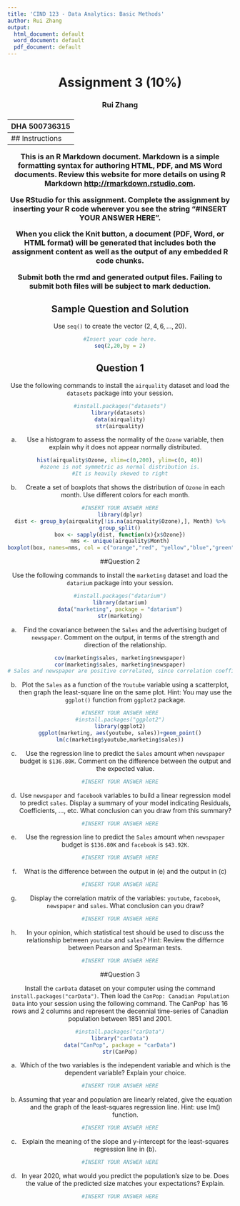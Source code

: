 ```yaml
---
title: 'CIND 123 - Data Analytics: Basic Methods'
author: Rui Zhang
output:
  html_document: default
  word_document: default
  pdf_document: default
---
```

<center> <h1> Assignment 3 (10%) </h1> </center>
<center>  <h3> Rui Zhang </h2> </center>
<center> <h3> DHA 500736315 </h2> </center>
---
## Instructions 

This is an R Markdown document. Markdown is a simple formatting syntax for authoring HTML, PDF, and MS Word documents. Review this website for more details on using R Markdown <http://rmarkdown.rstudio.com>.

Use RStudio for this assignment. Complete the assignment by inserting your R code wherever you see the string "#INSERT YOUR ANSWER HERE".

When you click the **Knit** button, a document (PDF, Word, or HTML format) will be generated that includes both the assignment content as well as the output of any embedded R code chunks.

Submit **both**  the rmd and generated output files. Failing to submit both files will be subject to mark deduction.

## Sample Question and Solution

Use `seq()` to create the vector $(2,4,6,\ldots,20)$.

```r
#Insert your code here.
seq(2,20,by = 2)
```


## Question 1

Use the following commands to install the `airquality` dataset and load the `datasets` package into your session.
```r
#install.packages("datasets")
library(datasets) 
data(airquality)
str(airquality)
```


a) Use a histogram to assess the normality of the `Ozone` variable, then explain why it does not appear normally distributed.
```r
hist(airquality$Ozone, xlim=c(0,200), ylim=c(0, 40))
#ozone is not symmetric as normal distribution is.
#It is heavily skewed to right
```

b) Create a set of boxplots that shows the distribution of `Ozone` in each month. 
Use different colors for each month.
```r
#INSERT YOUR ANSWER HERE
library(dplyr)
dist <- group_by(airquality[!is.na(airquality$Ozone),], Month) %>%
group_split()
box <- sapply(dist, function(x){x$Ozone})
nms <- unique(airquality$Month)
boxplot(box, names=nms, col = c("orange","red", "yellow","blue","green"))
```



##Question 2

Use the following commands to install the `marketing` dataset and load the `datarium` package into your session.
```r
#install.packages("datarium")
library(datarium)
data("marketing", package = "datarium")
str(marketing)
```

a)  Find the covariance between the `Sales` and the advertising budget of `newspaper`. Comment on the output, in terms of the strength and direction of the relationship.
```r
cov(marketing$sales, marketing$newspaper)
cor(marketing$sales, marketing$newspaper)
# Sales and newspaper are positive correlated, since correlation coefficient is 0.228, they have weak correlation
```

b) Plot the `Sales` as a function of the `Youtube` variable using a scatterplot, then graph the least-square line on the same plot. 
Hint: You may use the `ggplot()` function from `ggplot2` package. 

```r
#INSERT YOUR ANSWER HERE
#install.packages("ggplot2")
library(ggplot2)
ggplot(marketing, aes(youtube, sales))+geom_point()
lm(c(marketing$youtube,marketing$sales))

```

c) Use the regression line to predict the `Sales` amount when `newspaper` budget is `$136.80K`. Comment on the difference between the output and the expected value. 
```r
#INSERT YOUR ANSWER HERE
```

d) Use `newspaper` and `facebook` variables to build a linear regression model to predict `sales`. Display a summary of your model indicating Residuals, Coefficients, ..., etc. What conclusion can you draw from this summary?
```r
#INSERT YOUR ANSWER HERE
```

e) Use the regression line to predict the `Sales` amount when `newspaper` budget is `$136.80K` and `facebook` is `$43.92K`.
```r
#INSERT YOUR ANSWER HERE
```

f) What is the difference between the output in (e) and the output in (c)
```r
#INSERT YOUR ANSWER HERE
```

g) Display the correlation matrix of the variables: `youtube`, `facebook`, `newspaper` and `sales`. What conclusion can you draw?
```r
#INSERT YOUR ANSWER HERE
```

h) In your opinion, which statistical test should be used to discuss the relationship between `youtube` and `sales`?
Hint:  Review the differnce between Pearson and Spearman tests.
```r
#INSERT YOUR ANSWER HERE
```


##Question 3

Install the `carData` dataset on your computer using the command `install.packages("carData")`. Then load the `CanPop: Canadian Population Data` into your session using the following command.  The CanPop` has 16 rows and 2 columns and represent the decennial time-series of Canadian population between 1851 and 2001.
```r
#install.packages("carData")
library("carData")
data("CanPop", package = "carData")
str(CanPop)
```

a) Which of the two variables is the independent variable and which is the dependent variable? Explain your choice.
```r
#INSERT YOUR ANSWER HERE
```

b) Assuming that year and population are linearly related, give the equation and the graph of the least-squares regression line.
Hint: use lm() function.
```r
#INSERT YOUR ANSWER HERE
```

c) Explain the meaning of the slope and y-intercept for the least-squares regression line in (b).
```r
#INSERT YOUR ANSWER HERE
```

d) In year 2020, what would you predict the population's size to be.  Does the value of the predicted size matches your expectations? Explain.
```r
#INSERT YOUR ANSWER HERE
```